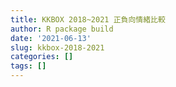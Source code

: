 ```yaml
---
title: KKBOX 2018~2021 正負向情緒比較
author: R package build
date: '2021-06-13'
slug: kkbox-2018-2021
categories: []
tags: []
---
```

